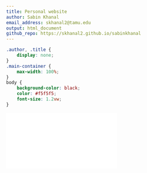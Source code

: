 ```yaml
---
title: Personal website
author: Sabin Khanal
email_address: skhanal2@tamu.edu
output: html_document
github_repo: https://skhanal2.github.io/sabinkhanal
---
```


```css
.author, .title {
    display: none;
}
.main-container {
    max-width: 100%;
}
body {
    background-color: black;
    color: #f5f5f5;
    font-size: 1.2vw;
}
```


![](pdf/CV.pdf)
